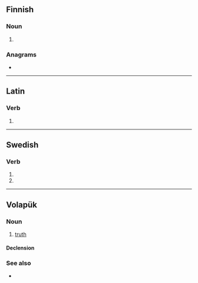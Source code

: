 {{also|vêlât|velät}}
==Finnish==

===Noun===
{{head|fi|noun form}}

# {{fi-form of|velka|case=nominative|pl=plural}}

===Anagrams===
* {{anagrams|fi|alvet}}

----

==Latin==

===Verb===
{{la-verb-form|vēlat}}

# {{inflection of|vēlō||3|s|pres|actv|indc|lang=la}}

----

==Swedish==

===Verb===
{{head|sv|verb form}}

# {{sv-verb-form-sup|vela}}
# {{sv-verb-form-sup|vilja}}

----

==Volapük==

===Noun===
{{vo-noun}}

# [[truth]]

====Declension====
{{vo-decl-noun}}

===See also===
* {{l|vo|verat}}